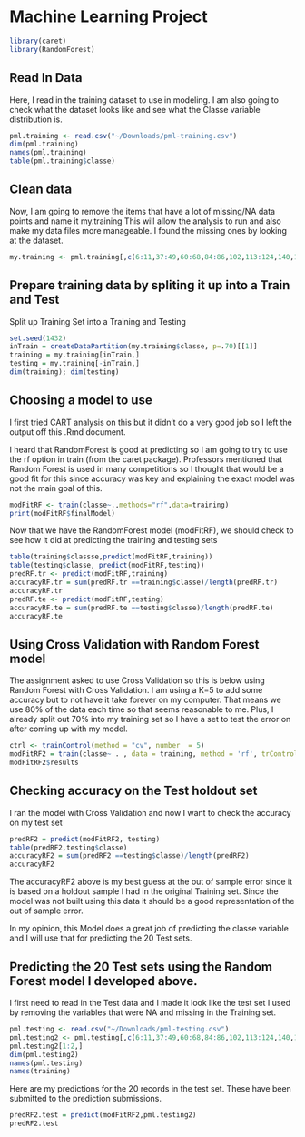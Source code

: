 # Machine Learning Project

```r
library(caret)
library(RandomForest)


```
## Read In Data

Here, I read in the training dataset to use in modeling.  I am also going to check what the dataset looks like and see what the Classe variable distribution is.

```r
pml.training <- read.csv("~/Downloads/pml-training.csv")
dim(pml.training)
names(pml.training)
table(pml.training$classe)
```
## Clean data

Now, I am going to remove the items that have a lot of missing/NA data points and name it my.training This will allow the analysis to run and also make my data files more manageable.  I found the missing ones by looking at the dataset.

```r
my.training <- pml.training[,c(6:11,37:49,60:68,84:86,102,113:124,140,151:160)]
```
## Prepare training data by spliting it up into a Train and Test

Split up Training Set into a Training and Testing
```r
set.seed(1432)
inTrain = createDataPartition(my.training$classe, p=.70)[[1]]
training = my.training[inTrain,]
testing = my.training[-inTrain,]
dim(training); dim(testing)

```
## Choosing a model to use
I first tried CART analysis on this but it didn't do a very good job so I left the output off this .Rmd document.

I heard that RandomForest is good at predicting so I am going to try to use the rf option in train (from the caret package).  Professors mentioned that Random Forest is used in many competitions so I thought that would be a good fit for this since accuracy was key and explaining the exact model was not the main goal of this.

```r
modFitRF <- train(classe~.,methods="rf",data=training)
print(modFitRF$finalModel)

```
Now that we have the RandomForest model (modFitRF), we should check to see how it did at predicting the training and testing sets

```r
table(training$classse,predict(modFitRF,training))
table(testing$classe, predict(modFitRF,testing))
predRF.tr <- predict(modFitRF,training)
accuracyRF.tr = sum(predRF.tr ==training$classe)/length(predRF.tr)
accuracyRF.tr
predRF.te <- predict(modFitRF,testing)
accuracyRF.te = sum(predRF.te ==testing$classe)/length(predRF.te)
accuracyRF.te
```


## Using Cross Validation with Random Forest model
The assignment asked to use Cross Validation so this is below using Random Forest with Cross Validation.  I am using a K=5 to add some accuracy but to not have it take forever on my computer.  That means we use 80% of the data each time so that seems reasonable to me. Plus, I already split out 70% into my training set so I have a set to test the error on after coming up with my model.

```r
ctrl <- trainControl(method = "cv", number  = 5)
modFitRF2 = train(classe~ . , data = training, method = 'rf', trControl = ctrl)
modFitRF2$results

```
## Checking accuracy on the Test holdout set

I ran the model with Cross Validation and now I want to check the accuracy on my test set 
```r
predRF2 = predict(modFitRF2, testing)
table(predRF2,testing$classe)
accuracyRF2 = sum(predRF2 ==testing$classe)/length(predRF2)
accuracyRF2
```
The accuracyRF2 above is my best guess at the out of sample error since it is based on a holdout sample I had in the original Training set. Since the model was not built using this data it should be a good representation of the out of sample error.

In my opinion, this Model does a great job of predicting the classe variable and I will use that for predicting the 20 Test sets.

## Predicting the 20 Test sets using the Random Forest model I developed above.

I first need to read in the Test data and I made it look like the test set I used by removing the variables that were NA and missing in the Training set.
```r
pml.testing <- read.csv("~/Downloads/pml-testing.csv")
pml.testing2 <- pml.testing[,c(6:11,37:49,60:68,84:86,102,113:124,140,151:160)]
pml.testing2[1:2,]
dim(pml.testing2)
names(pml.testing)
names(training)
```

Here are my predictions for the 20 records in the test set. These have been submitted to the prediction submissions.

```r
predRF2.test = predict(modFitRF2,pml.testing2)
predRF2.test

```







